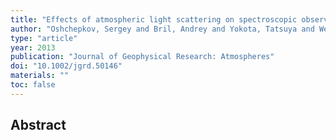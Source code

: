 ```yaml
---
title: "Effects of atmospheric light scattering on spectroscopic observations of greenhouse gases from space. Part 2: Algorithm intercomparison in the GOSAT data processing for CO2 retrievals over TCCON sites"
author: "Oshchepkov, Sergey and Bril, Andrey and Yokota, Tatsuya and Wennberg, Paul O and Deutscher, Nicholas M and Wunch, Debra and Toon, Geoffrey C and Yoshida, Yukio and O'Dell, Christopher W and Crisp, David and others"
type: "article"
year: 2013
publication: "Journal of Geophysical Research: Atmospheres"
doi: "10.1002/jgrd.50146"
materials: ""
toc: false
---
```


## Abstract

